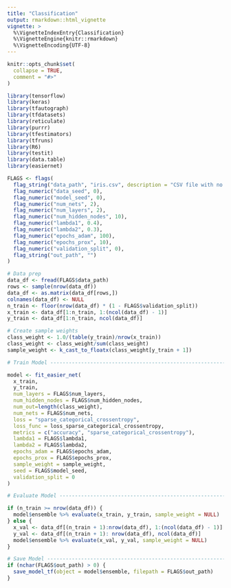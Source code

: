 ```yaml
---
title: "Classification"
output: rmarkdown::html_vignette
vignette: >
  %\VignetteIndexEntry{Classification}
  %\VignetteEngine{knitr::rmarkdown}
  %\VignetteEncoding{UTF-8}
---
```


```r
knitr::opts_chunk$set(
  collapse = TRUE,
  comment = "#>"
)
```

```r
library(tensorflow)
library(keras)
library(tfautograph)
library(tfdatasets)
library(reticulate)
library(purrr)
library(tfestimators)
library(tfruns)
library(R6)
library(testit)
library(data.table)
library(easiernet)
```

```r
FLAGS <- flags(
  flag_string("data_path", "iris.csv", description = "CSV file with no row names, last column is the observed outcome (i.e. 0-indexed class)."),
  flag_numeric("data_seed", 0),
  flag_numeric("model_seed", 0),
  flag_numeric("num_nets", 2),
  flag_numeric("num_layers", 2),
  flag_numeric("num_hidden_nodes", 10),
  flag_numeric("lambda1", 0.4),
  flag_numeric("lambda2", 0.3),
  flag_numeric("epochs_adam", 100),
  flag_numeric("epochs_prox", 10),
  flag_numeric("validation_split", 0),
  flag_string("out_path", "")
)
```

```r
# Data prep
data_df <- fread(FLAGS$data_path)
rows <- sample(nrow(data_df))
data_df <- as.matrix(data_df[rows,])
colnames(data_df) <- NULL
n_train <- floor(nrow(data_df) * (1 - FLAGS$validation_split))
x_train <- data_df[1:n_train, 1:(ncol(data_df) - 1)]
y_train <- data_df[1:n_train, ncol(data_df)]

# Create sample weights
class_weight <- 1.0/(table(y_train)/nrow(x_train))
class_weight <- class_weight/sum(class_weight)
sample_weight <- k_cast_to_floatx(class_weight[y_train + 1])
```

```r
# Train Model --------------------------------------------------------------

model <- fit_easier_net(
  x_train,
  y_train,
  num_layers = FLAGS$num_layers,
  num_hidden_nodes = FLAGS$num_hidden_nodes,
  num_out=length(class_weight),
  num_nets = FLAGS$num_nets,
  loss = "sparse_categorical_crossentropy",
  loss_func = loss_sparse_categorical_crossentropy,
  metrics = c("accuracy", "sparse_categorical_crossentropy"),
  lambda1 = FLAGS$lambda1,
  lambda2 = FLAGS$lambda2,
  epochs_adam = FLAGS$epochs_adam,
  epochs_prox = FLAGS$epochs_prox,
  sample_weight = sample_weight,
  seed = FLAGS$model_seed,
  validation_split = 0
)
```

```r
# Evaluate Model ----------------------------------------------------------

if (n_train >= nrow(data_df)) {
  model$ensemble %>% evaluate(x_train, y_train, sample_weight = NULL)
} else {
  x_val <- data_df[(n_train + 1):nrow(data_df), 1:(ncol(data_df) - 1)]
  y_val <- data_df[(n_train + 1): nrow(data_df), ncol(data_df)]
  model$ensemble %>% evaluate(x_val, y_val, sample_weight = NULL)
}
```

```r
# Save Model --------------------------------------------------------------
if (nchar(FLAGS$out_path) > 0) {
  save_model_tf(object = model$ensemble, filepath = FLAGS$out_path)
}
```